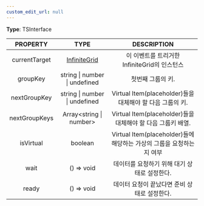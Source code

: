 ```yaml
---
custom_edit_url: null
---
```


<div>

</div>

**Type**: TSInterface

|PROPERTY|TYPE|DESCRIPTION|
|:---:|:---:|:---:|
|currentTarget|[InfiniteGrid](InfiniteGrid)|이 이벤트를 트리거한 InfiniteGrid의 인스턴스|
|groupKey|string \| number \| undefined|첫번째 그룹의 키.|
|nextGroupKey|string \| number \| undefined|Virtual Item(placeholder)들을 대체해야 할 다음 그룹의 키.|
|nextGroupKeys|Array&lt;string \| number&gt;|Virtual Item(placeholder)들을 대체해야 할 다음 그룹키 배열.|
|isVirtual|boolean|Virtual Item(placeholder)들에 해당하는 가상의 그룹을 요청하는지 여부|
|wait|() =&gt; void|데이터를 요청하기 위해 대기 상태로 설정한다.|
|ready|() =&gt; void|데이터 요청이 끝났다면 준비 상태로 설정한다.|

